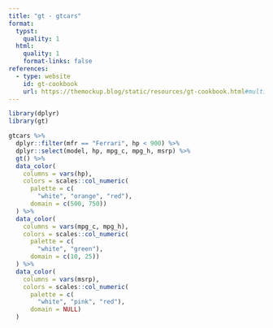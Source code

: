 ```yaml
---
title: "gt - gtcars"
format:
  typst:
    quality: 1
  html:
    quality: 1
    format-links: false
references:
  - type: website
    id: gt-cookbook
    url: https://themockup.blog/static/resources/gt-cookbook.html#multiple-colors
---
```


```{=typst}
// this example is a little large for a standard page, at least at 0.75px = 1pt
// and we don't have
#set page(margin: 0cm)

// striped
// #set table(fill: (_,y) => if calc.odd(y) {luma(240)} else {white})
```


```r
library(dplyr)
library(gt)

gtcars %>%
  dplyr::filter(mfr == "Ferrari", hp < 900) %>%
  dplyr::select(model, hp, mpg_c, mpg_h, msrp) %>%
  gt() %>%
  data_color(
    columns = vars(hp),
    colors = scales::col_numeric(
      palette = c(
        "white", "orange", "red"),
      domain = c(500, 750))
  ) %>%
  data_color(
    columns = vars(mpg_c, mpg_h),
    colors = scales::col_numeric(
      palette = c(
        "white", "green"),
      domain = c(10, 25))
  ) %>%
  data_color(
    columns = vars(msrp),
    colors = scales::col_numeric(
      palette = c(
        "white", "pink", "red"),
      domain = NULL)
  )
```